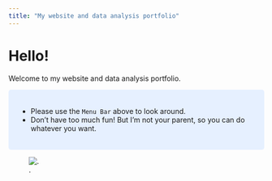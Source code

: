 ```yaml
---
title: "My website and data analysis portfolio"
---
```


# Hello! 

Welcome to my website and data analysis portfolio. 

<style>
div.blue { background-color:#e6f0ff; border-radius: 5px; padding: 20px;}
</style>
<div class = "blue">

- Please use the `Menu Bar` above to look around.
- Don't have too much fun! But I'm not your parent, so you can do whatever you want.

</div>

![.](https://media.tenor.com/olUD3dtBWDQAAAAj/do-what-you-want-tim-robinson.gif)